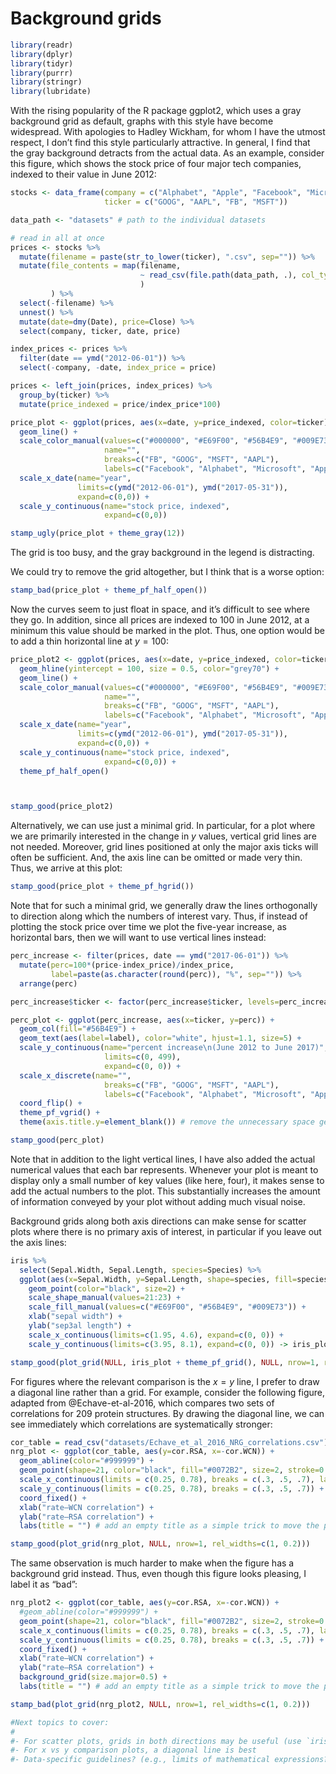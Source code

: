 # Background grids

```r
library(readr)
library(dplyr)
library(tidyr)
library(purrr)
library(stringr)
library(lubridate)
```

With the rising popularity of the R package ggplot2, which uses a gray background grid as default, graphs with this style have become widespread. With apologies to Hadley Wickham, for whom I have the utmost respect, I don't find this style particularly attractive. In general, I find that the gray background detracts from the actual data. As an example, consider this figure, which shows the stock price of four major tech companies, indexed to their value in June 2012:

```r
stocks <- data_frame(company = c("Alphabet", "Apple", "Facebook", "Microsoft"),
                     ticker = c("GOOG", "AAPL", "FB", "MSFT"))

data_path <- "datasets" # path to the individual datasets

# read in all at once
prices <- stocks %>%
  mutate(filename = paste(str_to_lower(ticker), ".csv", sep="")) %>%
  mutate(file_contents = map(filename,
                             ~ read_csv(file.path(data_path, .), col_types = "cdddd-")
                             )
         ) %>%
  select(-filename) %>%
  unnest() %>%
  mutate(date=dmy(Date), price=Close) %>%
  select(company, ticker, date, price)

index_prices <- prices %>%
  filter(date == ymd("2012-06-01")) %>%
  select(-company, -date, index_price = price)

prices <- left_join(prices, index_prices) %>%
  group_by(ticker) %>%
  mutate(price_indexed = price/index_price*100)

price_plot <- ggplot(prices, aes(x=date, y=price_indexed, color=ticker)) +
  geom_line() +
  scale_color_manual(values=c("#000000", "#E69F00", "#56B4E9", "#009E73"),
                     name="",
                     breaks=c("FB", "GOOG", "MSFT", "AAPL"),
                     labels=c("Facebook", "Alphabet", "Microsoft", "Apple")) +
  scale_x_date(name="year",
               limits=c(ymd("2012-06-01"), ymd("2017-05-31")),
               expand=c(0,0)) + 
  scale_y_continuous(name="stock price, indexed",
                     expand=c(0,0))

stamp_ugly(price_plot + theme_gray(12))
```
The grid is too busy, and the gray background in the legend is distracting.

We could try to remove the grid altogether, but I think that is a worse option:
```r
stamp_bad(price_plot + theme_pf_half_open())
```
Now the curves seem to just float in space, and it's difficult to see where they go. In addition, since all prices are indexed to 100 in June 2012, at a minimum this value should be marked in the plot. Thus, one option would be to add a thin horizontal line at $y=100$:
```r
price_plot2 <- ggplot(prices, aes(x=date, y=price_indexed, color=ticker)) +
  geom_hline(yintercept = 100, size = 0.5, color="grey70") +
  geom_line() +
  scale_color_manual(values=c("#000000", "#E69F00", "#56B4E9", "#009E73"),
                     name="",
                     breaks=c("FB", "GOOG", "MSFT", "AAPL"),
                     labels=c("Facebook", "Alphabet", "Microsoft", "Apple")) +
  scale_x_date(name="year",
               limits=c(ymd("2012-06-01"), ymd("2017-05-31")),
               expand=c(0,0)) + 
  scale_y_continuous(name="stock price, indexed",
                     expand=c(0,0)) +
  theme_pf_half_open()



stamp_good(price_plot2)
```


Alternatively, we can use just a minimal grid. In particular, for a plot where we are primarily interested in the change in $y$ values, vertical grid lines are not needed. Moreover, grid lines positioned at only the major axis ticks will often be sufficient. And, the axis line can be omitted or made very thin. Thus, we arrive at this plot:
```r
stamp_good(price_plot + theme_pf_hgrid())
```

Note that for such a minimal grid, we generally draw the lines orthogonally to direction along which the numbers of interest vary. Thus, if instead of plotting the stock price over time we plot the five-year increase, as horizontal bars, then we will want to use vertical lines instead:
```r
perc_increase <- filter(prices, date == ymd("2017-06-01")) %>%
  mutate(perc=100*(price-index_price)/index_price,
         label=paste(as.character(round(perc)), "%", sep="")) %>%
  arrange(perc)

perc_increase$ticker <- factor(perc_increase$ticker, levels=perc_increase$ticker)

perc_plot <- ggplot(perc_increase, aes(x=ticker, y=perc)) +
  geom_col(fill="#56B4E9") +
  geom_text(aes(label=label), color="white", hjust=1.1, size=5) +
  scale_y_continuous(name="percent increase\n(June 2012 to June 2017)",
                     limits=c(0, 499),
                     expand=c(0, 0)) +
  scale_x_discrete(name="",
                     breaks=c("FB", "GOOG", "MSFT", "AAPL"),
                     labels=c("Facebook", "Alphabet", "Microsoft", "Apple")) +
  coord_flip() +
  theme_pf_vgrid() +
  theme(axis.title.y=element_blank()) # remove the unnecessary space generated by an empty label

stamp_good(perc_plot)
```
Note that in addition to the light vertical lines, I have also added the actual numerical values that each bar represents. Whenever your plot is meant to display only a small number of key values (like here, four), it makes sense to add the actual numbers to the plot. This substantially increases the amount of information conveyed by your plot without adding much visual noise.

Background grids along both axis directions can make sense for scatter plots where there is no primary axis of interest, in particular if you leave out the axis lines:
```r
iris %>%
  select(Sepal.Width, Sepal.Length, species=Species) %>%
  ggplot(aes(x=Sepal.Width, y=Sepal.Length, shape=species, fill=species)) + 
    geom_point(color="black", size=2) +
    scale_shape_manual(values=21:23) +
    scale_fill_manual(values=c("#E69F00", "#56B4E9", "#009E73")) +
    xlab("sepal width") +
    ylab("sep3al length") +
    scale_x_continuous(limits=c(1.95, 4.6), expand=c(0, 0)) +
    scale_y_continuous(limits=c(3.95, 8.1), expand=c(0, 0)) -> iris_plot

stamp_good(plot_grid(NULL, iris_plot + theme_pf_grid(), NULL, nrow=1, rel_widths=c(0.02, 1, 0.04)))
```

For figures where the relevant comparison is the $x=y$ line, I prefer to draw a diagonal line rather than a grid. For example, consider the following figure, adapted from @Echave-et-al-2016, which compares two sets of correlations for 209 protein structures. By drawing the diagonal line, we can see immediately which correlations are systematically stronger:
```r
cor_table = read_csv("datasets/Echave_et_al_2016_NRG_correlations.csv")
nrg_plot <- ggplot(cor_table, aes(y=cor.RSA, x=-cor.WCN)) + 
  geom_abline(color="#999999") +
  geom_point(shape=21, color="black", fill="#0072B2", size=2, stroke=0.5) + 
  scale_x_continuous(limits = c(0.25, 0.78), breaks = c(.3, .5, .7), labels = c("-0.3", "-0.5", "-0.7")) +
  scale_y_continuous(limits = c(0.25, 0.78), breaks = c(.3, .5, .7)) +
  coord_fixed() +
  xlab("rate–WCN correlation") +
  ylab("rate–RSA correlation") +
  labs(title = "") # add an empty title as a simple trick to move the plot downwards

stamp_good(plot_grid(nrg_plot, NULL, nrow=1, rel_widths=c(1, 0.2)))
```

The same observation is much harder to make when the figure has a background grid instead. Thus, even though this figure looks pleasing, I label it as "bad":
```r
nrg_plot2 <- ggplot(cor_table, aes(y=cor.RSA, x=-cor.WCN)) + 
  #geom_abline(color="#999999") +
  geom_point(shape=21, color="black", fill="#0072B2", size=2, stroke=0.5) + 
  scale_x_continuous(limits = c(0.25, 0.78), breaks = c(.3, .5, .7), labels = c("-0.3", "-0.5", "-0.7")) +
  scale_y_continuous(limits = c(0.25, 0.78), breaks = c(.3, .5, .7)) +
  coord_fixed() +
  xlab("rate–WCN correlation") +
  ylab("rate–RSA correlation") +
  background_grid(size.major=0.5) +
  labs(title = "") # add an empty title as a simple trick to move the plot downwards

stamp_bad(plot_grid(nrg_plot2, NULL, nrow=1, rel_widths=c(1, 0.2)))
```

```r
#Next topics to cover:
#
#- For scatter plots, grids in both directions may be useful (use `iris` dataset?)
#- For x vs y comparison plots, a diagonal line is best
#- Data-specific guidelines? (e.g., limits of mathematical expressions?)
```
